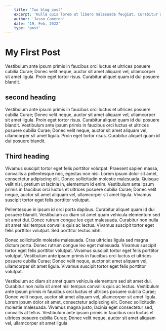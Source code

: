 ```yaml
---
    title: 'Two blog post'
    excerpt: 'Nulla quis lorem ut libero malesuada feugiat. Curabitur arcu erat.'
    author: 'Jason Cameron'
    date: '19, Feb, 2022'
    type: 'post'
---
```


# My First Post

Vestibulum ante ipsum primis in faucibus orci luctus et ultrices posuere cubilia Curae; Donec velit neque, auctor sit amet aliquam vel, ullamcorper sit amet ligula. Proin eget tortor risus. Curabitur aliquet quam id dui posuere blandit.

## second heading

Vestibulum ante ipsum primis in faucibus orci luctus et ultrices posuere cubilia Curae; Donec velit neque, auctor sit amet aliquam vel, ullamcorper sit amet ligula. Proin eget tortor risus. Curabitur aliquet quam id dui posuere blandit.
Vestibulum ante ipsum primis in faucibus orci luctus et ultrices posuere cubilia Curae; Donec velit neque, auctor sit amet aliquam vel, ullamcorper sit amet ligula. Proin eget tortor risus. Curabitur aliquet quam id dui posuere blandit.

## Third heading

Vivamus suscipit tortor eget felis porttitor volutpat. Praesent sapien massa, convallis a pellentesque nec, egestas non nisi. Lorem ipsum dolor sit amet, consectetur adipiscing elit. Donec sollicitudin molestie malesuada. Quisque velit nisi, pretium ut lacinia in, elementum id enim. Vestibulum ante ipsum primis in faucibus orci luctus et ultrices posuere cubilia Curae; Donec velit neque, auctor sit amet aliquam vel, ullamcorper sit amet ligula. Vivamus suscipit tortor eget felis porttitor volutpat.

Pellentesque in ipsum id orci porta dapibus. Curabitur aliquet quam id dui posuere blandit. Vestibulum ac diam sit amet quam vehicula elementum sed sit amet dui. Donec rutrum congue leo eget malesuada. Curabitur non nulla sit amet nisl tempus convallis quis ac lectus. Vivamus suscipit tortor eget felis porttitor volutpat. Sed porttitor lectus nibh.

Donec sollicitudin molestie malesuada. Cras ultricies ligula sed magna dictum porta. Donec rutrum congue leo eget malesuada. Vivamus suscipit tortor eget felis porttitor volutpat. Vivamus suscipit tortor eget felis porttitor volutpat. Vestibulum ante ipsum primis in faucibus orci luctus et ultrices posuere cubilia Curae; Donec velit neque, auctor sit amet aliquam vel, ullamcorper sit amet ligula. Vivamus suscipit tortor eget felis porttitor volutpat.

Vestibulum ac diam sit amet quam vehicula elementum sed sit amet dui. Curabitur non nulla sit amet nisl tempus convallis quis ac lectus. Vestibulum ante ipsum primis in faucibus orci luctus et ultrices posuere cubilia Curae; Donec velit neque, auctor sit amet aliquam vel, ullamcorper sit amet ligula. Lorem ipsum dolor sit amet, consectetur adipiscing elit. Donec sollicitudin molestie malesuada. Vivamus magna justo, lacinia eget consectetur sed, convallis at tellus. Vestibulum ante ipsum primis in faucibus orci luctus et ultrices posuere cubilia Curae; Donec velit neque, auctor sit amet aliquam vel, ullamcorper sit amet ligula.